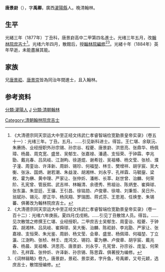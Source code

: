 {{明清人物信息框
| 姓名 = 唐景崶
| 原名 = 
| 圖片名稱= 
| 圖片大小 = 180px
| 圖片說明 = 
| 最高職務 = 翰林院編修
| 國家 = 大清
| 籍貫 = [[廣西|廣西]][[桂林府|桂林府]][[灌陽縣|灌陽縣]]
| 族裔 = 漢族
| 旗籍 = 
| 字號 = 字禹卿
| 諡號 = 
| 出生日期 = 咸豐三年（1853年）
| 出生地點 = [[廣西|廣西]][[灌陽縣|灌陽縣]]
| 逝世日期 = 光緒十年（1884年）
| 逝世地點 = [[廣西|廣西]][[灌陽縣|灌陽縣]]
| 墓葬 =
| 配偶 =
| 親屬 = （兄）[[唐景崧|唐景崧]]、[[唐景崇|唐景崇]]
| 出身 = 
* 光緒三年（1877年）丁丑科進士出身
| 經歷 = 
| 著作 =
}}
'''唐景崶'''（{{bd|1853年||1884年|catIdx=Tang唐}}），字'''禹卿'''。廣西[[灌陽縣|灌陽縣]]人。晚清翰林。

== 生平 ==
光緒三年（1877年）丁丑科，唐景崶高中二甲第四名進士。光绪三年五月，改[[翰林院|翰林院]][[庶吉士|庶吉士]]<ref>《大清德宗同天崇运大中至正经文纬武仁孝睿智端俭宽勤景皇帝实录》（卷五十一）：光绪三年。丁丑。五月。……引见新科进士。得旨。王仁堪、余联沅、朱赓扬、业经授职外孙宗锡、孙宗谷、程夔、唐景崶、洪思亮、张鼎华、杨佩璋、杨晨、周克宽、盛昱、吴郁生、张嘉禄、潘遹、支恒荣、于钟霖、李兆勖、戴兆春、吕凤岐、江澍畇、徐道焜、谢希铨、吴祖椿、杨文莹、张桢、濮子潼、周銮诒、许泽新、周龄、锡珍、何福堃、林壬、樊增祥、胡孚宸、吴大衡、张泳、国炳、谢若潮、朱益浚、胡湘林、刘永亨、孔祥霖、马毓鋆、梁枚、霍为楙、黄中理、严家让、张仲炘、潘彬、长萃、赵世曾、治麟、何荣阶、孔宪曾、管辰熙、武吉祥、林翰清、余德秀、熊祖诒、陈炳奎、崔舜球、张东瀛、朱显廷、王骧、王引昌、徐铭勋、卢俊章、徐堉、刘秉哲、吴日升、翁斌孙、锡元、廖正华、杨凤翔、罗瑞图、蒋式芬、王恩溎、任焕奎、朱锡蕃、俱著改为翰林院庶吉士。</ref>。光绪六年四月，散館后，授[[翰林院|翰林院]][[編修|編修]]<ref>《大清德宗同天崇运大中至正经文纬武仁孝睿智端俭宽勤景皇帝实录》（卷一百十二）：光绪六年庚辰。夏四月戊戌朔。……引见丁丑散馆人员。得旨。……见次散馆之修撰王仁堪、业经授职。二甲庶吉士吴郁生、周銮诒、程夔、于钟霖、胡湘林、吕凤岐、崔舜球、吴大衡、治麟、陈崧龄、李兆勖、严家让、张嘉禄、支恒荣、朱光鉴、周龄、杨文莹、会章、盛昱、杨佩璋、何福堃、丁立瀛、江澍畇、张桢、林壬、庞鸿文、锡钧、霍为楙、卢俊章、胡孚宸、戴兆春、杨晨、吴祖椿、洪思亮、唐景崶、刘永亨、孔宪曾、孙宗谷、庞玺、何荣阶、孔祥霖、张仲炘、许泽新、孙宗锡、陈思霖、俱著授为编修。</ref><ref>《词林辑略》卷九，唐景崶，景崧、景崇弟，字升鱼，号禹卿，又号元颖，选庶吉士，散馆授编修。</ref>。光緒十年（1884年）英年早逝，未能盡展其能。

== 家族 ==
兄[[唐景崧|唐景崧]]、[[唐景崇|唐景崇]]皆為同治年間進士，且入翰林。

== 参考资料 ==
{{reflist}}

{{光緒三年丁丑科殿試金榜}}

{{Authority control}}

{{DEFAULTSORT:Tang唐}}
[[分類:灌陽人|分類:灌陽人]]
[[分類:唐姓|J]]
[[Category:清朝翰林院庶吉士|Category:清朝翰林院庶吉士]]
[[分類:清朝翰林|分類:清朝翰林]]